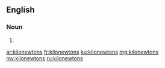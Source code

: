 ==English==

===Noun===
{{head|en|plural}}

# {{plural of|kilonewton|lang=en|nocat=1}}

[[ar:kilonewtons]]
[[fr:kilonewtons]]
[[ku:kilonewtons]]
[[mg:kilonewtons]]
[[my:kilonewtons]]
[[ru:kilonewtons]]